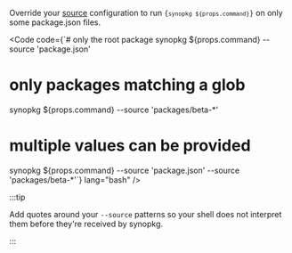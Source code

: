 
Override your [source](/synopkg/config/source) configuration to run <code>{`synopkg ${props.command}`}</code> on only some package.json files.

<Code
  code={`# only the root package
synopkg ${props.command} --source 'package.json'
# only packages matching a glob
synopkg ${props.command} --source 'packages/beta-*'
# multiple values can be provided
synopkg ${props.command} --source 'package.json' --source 'packages/beta-*'`}
  lang="bash"
/>

:::tip

Add quotes around your `--source` patterns so your shell does not interpret them before they're received by synopkg.

:::

